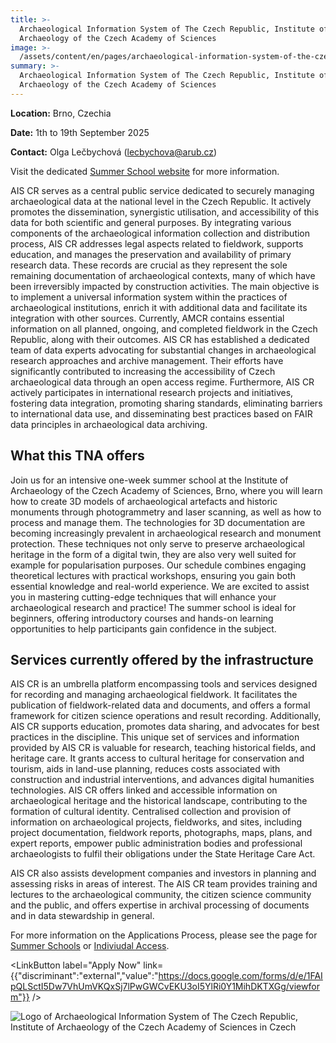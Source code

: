 ```yaml
---
title: >-
  Archaeological Information System of The Czech Republic, Institute of
  Archaeology of the Czech Academy of Sciences
image: >-
  /assets/content/en/pages/archaeological-information-system-of-the-czech-republic-institute-of-archaeology-of-the-czech-academy-of-sciences-brno-institute-of-archaeology-of-the-czech-academy-of-sciences-brno-czech-3d/image.jpg
summary: >-
  Archaeological Information System of The Czech Republic, Institute of
  Archaeology of the Czech Academy of Sciences
---
```

**Location:** Brno, Czechia

**Date:** 1th to 19th September 2025

**Contact:** Olga Lečbychová ([lecbychova@arub.cz](mailto:lecbychova@arub.cz))

Visit the dedicated [Summer School website](https://arup-cas.github.io/atrium-school3d/) for more information.

AIS CR serves as a central public service dedicated to securely managing archaeological data at the national level in the Czech Republic. It actively promotes the dissemination, synergistic utilisation, and accessibility of this data for both scientific and general purposes. By integrating various components of the archaeological information collection and distribution process, AIS CR addresses legal aspects related to fieldwork, supports education, and manages the preservation and availability of primary research data. These records are crucial as they represent the sole remaining documentation of archaeological contexts, many of which have been irreversibly impacted by construction activities. The main objective is to implement a universal information system within the practices of archaeological institutions, enrich it with additional data and facilitate its integration with other sources. Currently, AMCR contains essential information on all planned, ongoing, and completed fieldwork in the Czech Republic, along with their outcomes. AIS CR has established a dedicated team of data experts advocating for substantial changes in archaeological research approaches and archive management. Their efforts have significantly contributed to increasing the accessibility of Czech archaeological data through an open access regime. Furthermore, AIS CR actively participates in international research projects and initiatives, fostering data integration, promoting sharing standards, eliminating barriers to international data use, and disseminating best practices based on FAIR data principles in archaeological data archiving.

## What this TNA offers

Join us for an intensive one-week summer school at the Institute of Archaeology of the Czech Academy of Sciences, Brno, where you will learn how to create 3D models of archaeological artefacts and historic monuments through photogrammetry and laser scanning, as well as how to process and manage them. The technologies for 3D documentation are becoming increasingly prevalent in archaeological research and monument protection. These techniques not only serve to preserve archaeological heritage in the form of a digital twin, they are also very well suited for example for popularisation purposes. Our schedule combines engaging theoretical lectures with practical workshops, ensuring you gain both essential knowledge and real-world experience. We are excited to assist you in mastering cutting-edge techniques that will enhance your archaeological research and practice! The summer school is ideal for beginners, offering introductory courses and hands-on learning opportunities to help participants gain confidence in the subject.

## Services currently offered by the infrastructure

AIS CR is an umbrella platform encompassing tools and services designed for recording and managing archaeological fieldwork. It facilitates the publication of fieldwork-related data and documents, and offers a formal framework for citizen science operations and result recording. Additionally, AIS CR supports education, promotes data sharing, and advocates for best practices in the discipline. This unique set of services and information provided by AIS CR is valuable for research, teaching historical fields, and heritage care. It grants access to cultural heritage for conservation and tourism, aids in land-use planning, reduces costs associated with construction and industrial interventions, and advances digital humanities technologies. AIS CR offers linked and accessible information on archaeological heritage and the historical landscape, contributing to the formation of cultural identity. Centralised collection and provision of information on archaeological projects, fieldworks, and sites, including project documentation, fieldwork reports, photographs, maps, plans, and expert reports, empower public administration bodies and professional archaeologists to fulfil their obligations under the State Heritage Care Act.

AIS CR also assists development companies and investors in planning and assessing risks in areas of interest. The AIS CR team provides training and lectures to the archaeological community, the citizen science community and the public, and offers expertise in archival processing of documents and in data stewardship in general.



For more information on the Applications Process, please see the page for [Summer Schools](https://atrium-research.eu/transnational-access-scheme-application-process-summer-schools) or [Indiviudal Access](https://atrium-research.eu/transnational-access-scheme-application-process-indiviudal-access).&#x20;

<LinkButton label="Apply Now" link={{"discriminant":"external","value":"https://docs.google.com/forms/d/e/1FAIpQLSctI5Dw7VhUmVKQxSj7lPwGWCvEKU3oI5YlRi0Y1MihDKTXGg/viewform"}} />

![Logo of Archaeological Information System of The Czech Republic, Institute of Archaeology of the Czech Academy of Sciences in Czech](/assets/content/en/pages/archaeological-information-system-of-the-czech-republic-institute-of-archaeology-of-the-czech-academy-of-sciences-brno-institute-of-archaeology-of-the-czech-academy-of-sciences-brno-czech-3d/logo.jpg)

